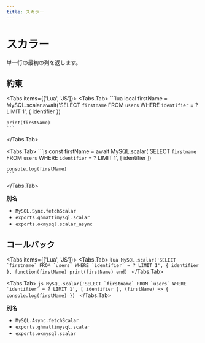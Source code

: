 ```yaml
---
title: スカラー
---
```



# スカラー

単一行の最初の列を返します。

## 約束

<Tabs items={['Lua', 'JS']}>
  <Tabs.Tab>
    ```lua
    local firstName = MySQL.scalar.await('SELECT `firstname` FROM `users` WHERE `identifier` = ? LIMIT 1', {
        identifier
    })

    print(firstName)
    ```

  </Tabs.Tab>

  <Tabs.Tab>
    ```js
    const firstName = await MySQL.scalar('SELECT `firstname` FROM `users` WHERE `identifier` = ? LIMIT 1', [
      identifier
    ])

    console.log(firstName)
    ```

  </Tabs.Tab>
</Tabs>

**別名**

- `MySQL.Sync.fetchScalar`
- `exports.ghmattimysql.scalar`
- `exports.oxmysql.scalar_async`

## コールバック

<Tabs items={['Lua', 'JS']}>
  <Tabs.Tab>
    ```lua
    MySQL.scalar('SELECT `firstname` FROM `users` WHERE `identifier` = ? LIMIT 1', {
        identifier
    }, function(firstName)
        print(firstName)
    end)
    ```
  </Tabs.Tab>

  <Tabs.Tab>
    ```js
    MySQL.scalar('SELECT `firstname` FROM `users` WHERE `identifier` = ? LIMIT 1', [
      identifier
    ], (firstName) => {
      console.log(firstName)
    })
    ```
  </Tabs.Tab>
</Tabs>

**別名**

- `MySQL.Async.fetchScalar`
- `exports.ghmattimysql.scalar`
- `exports.oxmysql.scalar`
